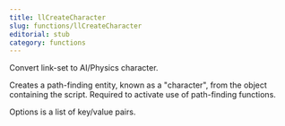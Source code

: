 ```yaml
---
title: llCreateCharacter
slug: functions/llCreateCharacter
editorial: stub
category: functions
---
```


<LSLFunction name="llCreateCharacter"/>

Convert link-set to AI/Physics character.

Creates a path-finding entity, known as a &quot;character&quot;, from the object containing the script. Required to activate use of path-finding functions.

Options is a list of key/value pairs.
